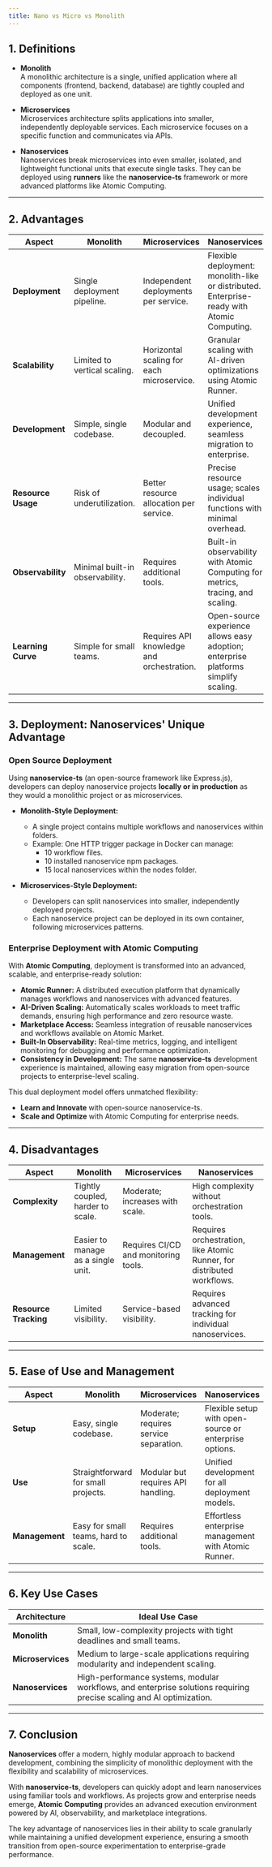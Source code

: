```yaml
---
title: Nano vs Micro vs Monolith
---
```


## **1. Definitions**

- **Monolith**  
  A monolithic architecture is a single, unified application where all components (frontend, backend, database) are tightly coupled and deployed as one unit.

- **Microservices**  
  Microservices architecture splits applications into smaller, independently deployable services. Each microservice focuses on a specific function and communicates via APIs.

- **Nanoservices**  
  Nanoservices break microservices into even smaller, isolated, and lightweight functional units that execute single tasks. They can be deployed using **runners** like the **nanoservice-ts** framework or more advanced platforms like Atomic Computing.

---

## **2. Advantages**

| **Aspect**            | **Monolith**                              | **Microservices**                        | **Nanoservices**                                                                 |
|------------------------|-------------------------------------------|------------------------------------------|---------------------------------------------------------------------------------|
| **Deployment**        | Single deployment pipeline.               | Independent deployments per service.     | Flexible deployment: monolith-like or distributed. Enterprise-ready with Atomic Computing. |
| **Scalability**       | Limited to vertical scaling.              | Horizontal scaling for each microservice.| Granular scaling with AI-driven optimizations using Atomic Runner.              |
| **Development**       | Simple, single codebase.                  | Modular and decoupled.                   | Unified development experience, seamless migration to enterprise.               |
| **Resource Usage**    | Risk of underutilization.                 | Better resource allocation per service.  | Precise resource usage; scales individual functions with minimal overhead.      |
| **Observability**     | Minimal built-in observability.           | Requires additional tools.               | Built-in observability with Atomic Computing for metrics, tracing, and scaling. |
| **Learning Curve**    | Simple for small teams.                   | Requires API knowledge and orchestration.| Open-source experience allows easy adoption; enterprise platforms simplify scaling. |

---

## **3. Deployment: Nanoservices' Unique Advantage**

### **Open Source Deployment**
Using **nanoservice-ts** (an open-source framework like Express.js), developers can deploy nanoservice projects **locally or in production** as they would a monolithic project or as microservices.

- **Monolith-Style Deployment:**  
  - A single project contains multiple workflows and nanoservices within folders.  
  - Example: One HTTP trigger package in Docker can manage:  
    - 10 workflow files.  
    - 10 installed nanoservice npm packages.  
    - 15 local nanoservices within the nodes folder.

- **Microservices-Style Deployment:**  
  - Developers can split nanoservices into smaller, independently deployed projects.  
  - Each nanoservice project can be deployed in its own container, following microservices patterns.

### **Enterprise Deployment with Atomic Computing**  
With **Atomic Computing**, deployment is transformed into an advanced, scalable, and enterprise-ready solution:  
- **Atomic Runner:** A distributed execution platform that dynamically manages workflows and nanoservices with advanced features.  
- **AI-Driven Scaling:** Automatically scales workloads to meet traffic demands, ensuring high performance and zero resource waste.  
- **Marketplace Access:** Seamless integration of reusable nanoservices and workflows available on Atomic Market.  
- **Built-In Observability:** Real-time metrics, logging, and intelligent monitoring for debugging and performance optimization.  
- **Consistency in Development:** The same **nanoservice-ts** development experience is maintained, allowing easy migration from open-source projects to enterprise-level scaling.

This dual deployment model offers unmatched flexibility:  
- **Learn and Innovate** with open-source nanoservice-ts.  
- **Scale and Optimize** with Atomic Computing for enterprise needs.

---

## **4. Disadvantages**

| **Aspect**            | **Monolith**                          | **Microservices**                     | **Nanoservices**                          |
|------------------------|---------------------------------------|---------------------------------------|-------------------------------------------|
| **Complexity**        | Tightly coupled, harder to scale.     | Moderate; increases with scale.       | High complexity without orchestration tools. |
| **Management**        | Easier to manage as a single unit.    | Requires CI/CD and monitoring tools.  | Requires orchestration, like Atomic Runner, for distributed workflows. |
| **Resource Tracking** | Limited visibility.                   | Service-based visibility.             | Requires advanced tracking for individual nanoservices. |

---

## **5. Ease of Use and Management**

| **Aspect**                | **Monolith**                           | **Microservices**                    | **Nanoservices**                          |
|----------------------------|----------------------------------------|--------------------------------------|-------------------------------------------|
| **Setup**                 | Easy, single codebase.                 | Moderate; requires service separation.| Flexible setup with open-source or enterprise options.|
| **Use**                   | Straightforward for small projects.    | Modular but requires API handling.   | Unified development for all deployment models.|
| **Management**            | Easy for small teams, hard to scale.   | Requires additional tools.           | Effortless enterprise management with Atomic Runner.|

---

## **6. Key Use Cases**

| **Architecture** | **Ideal Use Case**                                                                 |
|-------------------|-----------------------------------------------------------------------------------|
| **Monolith**      | Small, low-complexity projects with tight deadlines and small teams.             |
| **Microservices** | Medium to large-scale applications requiring modularity and independent scaling. |
| **Nanoservices**  | High-performance systems, modular workflows, and enterprise solutions requiring precise scaling and AI optimization. |

---

## **7. Conclusion**

**Nanoservices** offer a modern, highly modular approach to backend development, combining the simplicity of monolithic deployment with the flexibility and scalability of microservices.  

With **nanoservice-ts**, developers can quickly adopt and learn nanoservices using familiar tools and workflows. As projects grow and enterprise needs emerge, **Atomic Computing** provides an advanced execution environment powered by AI, observability, and marketplace integrations.

The key advantage of nanoservices lies in their ability to scale granularly while maintaining a unified development experience, ensuring a smooth transition from open-source experimentation to enterprise-grade performance.